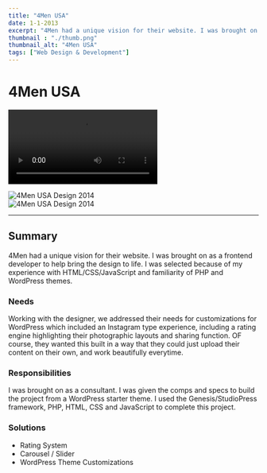 ```yaml
---
title: "4Men USA"
date: 1-1-2013
excerpt: "4Men had a unique vision for their website. I was brought on as a frontend developer to help bring the design to life."
thumbnail : "./thumb.png"
thumbnail_alt: "4Men USA"
tags: ["Web Design & Development"]
---
```



# 4Men USA



  <video controls><source src={menVideo} type="video/mp4"/></video>
<section className={portfolioStyles.gallery}>
  <div className={portfolioStyles.galleryItem}>
    <img src={menImage} alt="4Men USA Design 2014"/>
  </div>
    <div className={portfolioStyles.galleryItem}>
    <img src={men2Image} alt="4Men USA Design 2014"/>
  </div>
</section>


***

## Summary
4Men had a unique vision for their website. I was brought on as a frontend developer to help bring the design to life. I was selected because of my experience with HTML/CSS/JavaScript and familiarity of PHP and WordPress themes.

### Needs
Working with the designer, we addressed their needs for customizations for WordPress which included an Instagram type experience, including a rating engine highlighting their photographic layouts and sharing function. OF course, they wanted this built in a way that they could just upload their content on their own, and work beautifully everytime.

### Responsibilities
I was brought on as a consultant. I was given the comps and specs to build the project from a WordPress starter theme. I used the Genesis/StudioPress framework, PHP, HTML, CSS and JavaScript to complete this project.

### Solutions
* Rating System
* Carousel / Slider
* WordPress Theme Customizations
